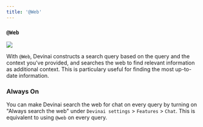 ```yaml
---
title: '@Web'
---
```


### `@Web`

<Frame>
    <img src="/images/context/@web.png" />
</Frame>

With `@Web`, Devinai constructs a search query based on the query and the context you've provided, and searches the web to
find relevant information as additional context. This is particulary useful for finding the most up-to-date information.

### Always On

You can make Devinai search the web for chat on every query by turning on "Always search the web" under `Devinai settings` > `Features` > `Chat`. This is
equivalent to using `@web` on every query.
